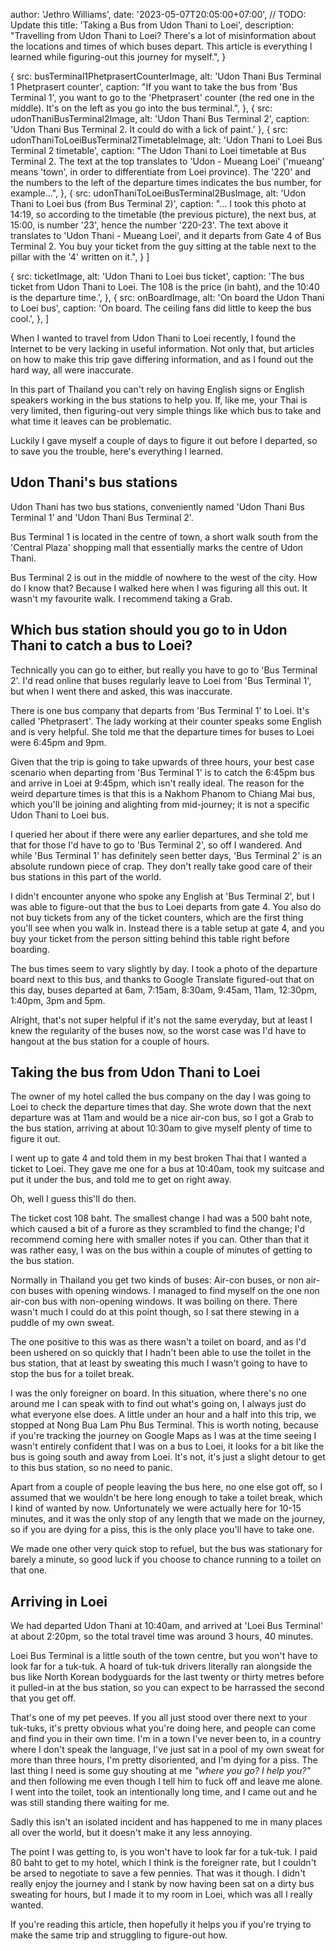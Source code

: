 


  author: 'Jethro Williams',
  date: '2023-05-07T20:05:00+07:00', // TODO: Update this
  title: 'Taking a Bus from Udon Thani to Loei',
  description: "Travelling from Udon Thani to Loei? There's a lot of misinformation about the locations and times of which buses depart. This article is everything I learned while figuring-out this journey for myself.",
}

  {
    src: busTerminal1PhetprasertCounterImage,
    alt: 'Udon Thani Bus Terminal 1 Phetprasert counter',
    caption: "If you want to take the bus from 'Bus Terminal 1', you want to go to the 'Phetprasert' counter (the red one in the middle). It's on the left as you go into the bus terminal.",
  },
  {
    src: udonThaniBusTerminal2Image,
    alt: 'Udon Thani Bus Terminal 2',
    caption: 'Udon Thani Bus Terminal 2. It could do with a lick of paint.'
  },
  {
    src: udonThaniToLoeiBusTerminal2TimetableImage,
    alt: 'Udon Thani to Loei Bus Terminal 2 timetable',
    caption: "The Udon Thani to Loei timetable at Bus Terminal 2. The text at the top translates to 'Udon - Mueang Loei' ('mueang' means 'town', in order to differentiate from Loei province). The '220' and the numbers to the left of the departure times indicates the bus number, for example...",
  },
  {
    src: udonThaniToLoeiBusTerminal2BusImage,
    alt: 'Udon Thani to Loei bus (from Bus Terminal 2)',
    caption: "... I took this photo at 14:19, so according to the timetable (the previous picture), the next bus, at 15:00, is number '23', hence the number '220-23'. The text above it translates to 'Udon Thani - Mueang Loei', and it departs from Gate 4 of Bus Terminal 2. You buy your ticket from the guy sitting at the table next to the pillar with the '4' written on it.",
  }
]

  {
    src: ticketImage,
    alt: 'Udon Thani to Loei bus ticket',
    caption: 'The bus ticket from Udon Thani to Loei. The 108 is the price (in baht), and the 10:40 is the departure time.',
  },
  {
    src: onBoardImage,
    alt: 'On board the Udon Thani to Loei bus',
    caption: 'On board. The ceiling fans did little to keep the bus cool.',
  },
]


When I wanted to travel from Udon Thani to Loei recently, I found the Internet to be very lacking in useful information. Not only that, but articles on how to make this trip gave differing information, and as I found out the hard way, all were inaccurate.

In this part of Thailand you can't rely on having English signs or English speakers working in the bus stations to help you. If, like me, your Thai is very limited, then figuring-out very simple things like which bus to take and what time it leaves can be problematic.

Luckily I gave myself a couple of days to figure it out before I departed, so to save you the trouble, here's everything I learned.

## Udon Thani's bus stations

Udon Thani has two bus stations, conveniently named 'Udon Thani Bus Terminal 1' and 'Udon Thani Bus Terminal 2'.

<ExternalLink url='https://goo.gl/maps/ireE8AaXmM8TA6Gn6'>Bus Terminal 1</ExternalLink> is located in the centre of town, a short walk south from the 'Central Plaza' shopping mall that essentially marks the centre of Udon Thani.

<ExternalLink url='https://goo.gl/maps/R2NWYSWWQBotARBU9'>Bus Terminal 2</ExternalLink> is out in the middle of nowhere to the west of the city. How do I know that? Because I walked here when I was figuring all this out. It wasn't my favourite walk. I recommend taking a Grab.

## Which bus station should you go to in Udon Thani to catch a bus to Loei?

Technically you can go to either, but really you have to go to 'Bus Terminal 2'. I'd read online that buses regularly leave to Loei from 'Bus Terminal 1', but when I went there and asked, this was inaccurate.

There is one bus company that departs from 'Bus Terminal 1' to Loei. It's called 'Phetprasert'. The lady working at their counter speaks some English and is very helpful. She told me that the departure times for buses to Loei were 6:45pm and 9pm.

Given that the trip is going to take upwards of three hours, your best case scenario when departing from 'Bus Terminal 1' is to catch the 6:45pm bus and arrive in Loei at 9:45pm, which isn't really ideal. The reason for the weird departure times is that this is a Nakhom Phanom to Chiang Mai bus, which you'll be joining and alighting from mid-journey; it is not a specific Udon Thani to Loei bus.

I queried her about if there were any earlier departures, and she told me that for those I'd have to go to 'Bus Terminal 2', so off I wandered. And while 'Bus Terminal 1' has definitely seen better days, 'Bus Terminal 2' is an absolute rundown piece of crap. They don't really take good care of their bus stations in this part of the world.

I didn't encounter anyone who spoke any English at 'Bus Terminal 2', but I was able to figure-out that the bus to Loei departs from gate 4. You also do not buy tickets from any of the ticket counters, which are the first thing you'll see when you walk in. Instead there is a table setup at gate 4, and you buy your ticket from the person sitting behind this table right before boarding.

The bus times seem to vary slightly by day. I took a photo of the departure board next to this bus, and thanks to Google Translate figured-out that on this day, buses departed at 6am, 7:15am, 8:30am, 9:45am, 11am, 12:30pm, 1:40pm, 3pm and 5pm.

Alright, that's not super helpful if it's not the same everyday, but at least I knew the regularity of the buses now, so the worst case was I'd have to hangout at the bus station for a couple of hours.

<ImageGallery images={udonThaniBusTerminalsImages} />

## Taking the bus from Udon Thani to Loei

The owner of my hotel called the bus company on the day I was going to Loei to check the departure times that day. She wrote down that the next departure was at 11am and would be a nice air-con bus, so I got a Grab to the bus station, arriving at about 10:30am to give myself plenty of time to figure it out.

I went up to gate 4 and told them in my best broken Thai that I wanted a ticket to Loei. They gave me one for a bus at 10:40am, took my suitcase and put it under the bus, and told me to get on right away.

Oh, well I guess this'll do then.

The ticket cost 108 baht. The smallest change I had was a 500 baht note, which caused a bit of a furore as they scrambled to find the change; I'd recommend coming here with smaller notes if you can. Other than that it was rather easy, I was on the bus within a couple of minutes of getting to the bus station.

Normally in Thailand you get two kinds of buses: Air-con buses, or non air-con buses with opening windows. I managed to find myself on the one non air-con bus with non-opening windows. It was boiling on there. There wasn't much I could do at this point though, so I sat there stewing in a puddle of my own sweat.

The one positive to this was as there wasn't a toilet on board, and as I'd been ushered on so quickly that I hadn't been able to use the toilet in the bus station, that at least by sweating this much I wasn't going to have to stop the bus for a toilet break.

I was the only foreigner on board. In this situation, where there's no one around me I can speak with to find out what's going on, I always just do what everyone else does. A little under an hour and a half into this trip, we stopped at <ExternalLink url='https://goo.gl/maps/Kzt55mnsmq4PZHue7'>Nong Bua Lam Phu Bus Terminal</ExternalLink>. This is worth noting, because if you're tracking the journey on Google Maps as I was at the time seeing I wasn't entirely confident that I was on a bus to Loei, it looks for a bit like the bus is going south and away from Loei. It's not, it's just a slight detour to get to this bus station, so no need to panic.

Apart from a couple of people leaving the bus here, no one else got off, so I assumed that we wouldn't be here long enough to take a toilet break, which I kind of wanted by now. Unfortunately we were actually here for 10-15 minutes, and it was the only stop of any length that we made on the journey, so if you are dying for a piss, this is the only place you'll have to take one.

We made one other very quick stop to refuel, but the bus was stationary for barely a minute, so good luck if you choose to chance running to a toilet on that one.

<ImageGallery images={udonThaniToLoeiBusTripImages} />

## Arriving in Loei

We had departed Udon Thani at 10:40am, and arrived at 'Loei Bus Terminal' at about 2:20pm, so the total travel time was around 3 hours, 40 minutes.

<ExternalLink url='https://goo.gl/maps/repVDs9WeDG9QpAf8'>Loei Bus Terminal</ExternalLink> is a little south of the town centre, but you won't have to look far for a tuk-tuk. A hoard of tuk-tuk drivers literally ran alongside the bus like North Korean bodyguards for the last twenty or thirty metres before it pulled-in at the bus station, so you can expect to be harrassed the second that you get off.

That's one of my pet peeves. If you all just stood over there next to your tuk-tuks, it's pretty obvious what you're doing here, and people can come and find you in their own time. I'm in a town I've never been to, in a country where I don't speak the language, I've just sat in a pool of my own sweat for more than three hours, I'm pretty disoriented, and I'm dying for a piss. The last thing I need is some guy shouting at me _"where you go? I help you?"_ and then following me even though I tell him to fuck off and leave me alone. I went into the toilet, took an intentionally long time, and I came out and he was still standing there waiting for me.

Sadly this isn't an isolated incident and has happened to me in many places all over the world, but it doesn't make it any less annoying.

The point I was getting to, is you won't have to look far for a tuk-tuk. I paid 80 baht to get to my hotel, which I think is the foreigner rate, but I couldn't be arsed to negotiate to save a few pennies. That was it though. I didn't really enjoy the journey and I stank by now having been sat on a dirty bus sweating for hours, but I made it to my room in Loei, which was all I really wanted.

If you're reading this article, then hopefully it helps you if you're trying to make the same trip and struggling to figure-out how.
